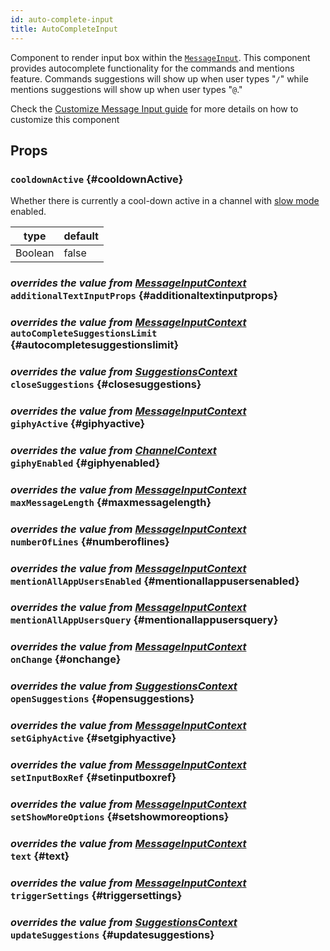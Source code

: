 ```yaml
---
id: auto-complete-input
title: AutoCompleteInput
---
```






Component to render input box within the [`MessageInput`](../message-input.mdx).
This component provides autocomplete functionality for the commands and mentions feature.
Commands suggestions will show up when user types "`/`" while mentions suggestions will show up when user types "`@`."

Check the [Customize Message Input guide](../../guides/message_input_customization.mdx) for more details on how to customize this component

## Props

### `cooldownActive` {#cooldownActive}

Whether there is currently a cool-down active in a channel with [slow mode](https://getstream.io/chat/docs/javascript/slow_mode/?language=javascript#channel-slow-mode) enabled.

| type    | default |
| ------- | ------- |
| Boolean | false   |

### <div class="label description">_overrides the value from [MessageInputContext](../../contexts/message_input_context.mdx#additionaltextinputprops)_</div> `additionalTextInputProps` {#additionaltextinputprops}

<AdditionalTextInputProps />

### <div class="label description">_overrides the value from [MessageInputContext](../../contexts/message_input_context.mdx#autocompletesuggestionslimit)_</div> `autoCompleteSuggestionsLimit` {#autocompletesuggestionslimit}

<AutoCompleteSuggestionsLimit />

### <div class="label description">_overrides the value from [SuggestionsContext](../../contexts/suggestions_context.mdx#closesuggestions)_</div> `closeSuggestions` {#closesuggestions}

<CloseSuggestions />

### <div class="label description">_overrides the value from [MessageInputContext](../../contexts/message_input_context.mdx#giphyactive)_</div> `giphyActive` {#giphyactive}

<GiphyActive />

### <div class="label description">_overrides the value from [ChannelContext](../../contexts/channel_context.mdx#giphyenabled)_</div> `giphyEnabled` {#giphyenabled}

<GiphyEnabled />

### <div class="label description">_overrides the value from [MessageInputContext](../../contexts/message_input_context.mdx#maxmessagelength)_</div> `maxMessageLength` {#maxmessagelength}

<MaxMessageLength />

### <div class="label description">_overrides the value from [MessageInputContext](../../contexts/message_input_context.mdx#numberoflines)_</div> `numberOfLines` {#numberoflines}

<NumberOfLines />

### <div class="label description">_overrides the value from [MessageInputContext](../../contexts/message_input_context.mdx#mentionallappusersenabled)_</div> `mentionAllAppUsersEnabled` {#mentionallappusersenabled}

<MentionAllAppUsersEnabled />

### <div class="label description">_overrides the value from [MessageInputContext](../../contexts/message_input_context.mdx#mentionallappusersquery)_</div> `mentionAllAppUsersQuery` {#mentionallappusersquery}

<MentionAllAppUsersQuery />

### <div class="label description">_overrides the value from [MessageInputContext](../../contexts/message_input_context.mdx#onchange)_</div> `onChange` {#onchange}

<OnChange />

### <div class="label description">_overrides the value from [SuggestionsContext](../../contexts/suggestions_context.mdx#opensuggestions)_</div> `openSuggestions` {#opensuggestions}

<OpenSuggestions />

### <div class="label description">_overrides the value from [MessageInputContext](../../contexts/message_input_context.mdx#setgiphyactive)_</div> `setGiphyActive` {#setgiphyactive}

<SetGiphyActive />

### <div class="label description">_overrides the value from [MessageInputContext](../../contexts/message_input_context.mdx#setinputboxref)_</div> `setInputBoxRef` {#setinputboxref}

<SetInputBoxRef />

### <div class="label description">_overrides the value from [MessageInputContext](../../contexts/message_input_context.mdx#setshowmoreoptions)_</div> `setShowMoreOptions` {#setshowmoreoptions}

<SetShowMoreOptions />

### <div class="label description">_overrides the value from [MessageInputContext](../../contexts/message_input_context.mdx#text)_</div> `text` {#text}

<Text />

### <div class="label description">_overrides the value from [MessageInputContext](../../contexts/message_input_context.mdx#triggersettings)_</div> `triggerSettings` {#triggersettings}

<TriggerSettings />

### <div class="label description">_overrides the value from [SuggestionsContext](../../contexts/suggestions_context.mdx#updatesuggestions)_</div> `updateSuggestions` {#updatesuggestions}

<UpdateSuggestions />

